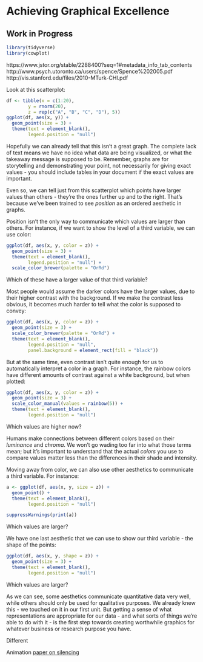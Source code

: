 # Achieving Graphical Excellence
## Work in Progress

```r
library(tidyverse)
library(cowplot)
```
https://www.jstor.org/stable/2288400?seq=1#metadata_info_tab_contents
http://www.psych.utoronto.ca/users/spence/Spence%202005.pdf
http://vis.stanford.edu/files/2010-MTurk-CHI.pdf


Look at this scatterplot:
```r
df <- tibble(x = c(1:20),
        y = rnorm(20),
        z = rep(c("A", "B", "C", "D"), 5))
ggplot(df, aes(x, y)) + 
  geom_point(size = 3) + 
  theme(text = element_blank(),
        legend.position = "null")
```


Hopefully we can already tell that this isn't a great graph. The complete lack of text means we have no idea what data are being visualized, or what the takeaway message is supposed to be. Remember, graphs are for storytelling and demonstrating your point, not necessarily for giving exact values - you should include tables in your document if the exact values are important.

Even so, we can tell just from this scatterplot which points have larger values than others - they're the ones further up and to the right. That's because we've been trained to see _position_ as an ordered aesthetic in graphs.

Position isn't the only way to communicate which values are larger than others. For instance, if we want to show the level of a third variable, we can use color:

```r
ggplot(df, aes(x, y, color = z)) + 
  geom_point(size = 3) + 
  theme(text = element_blank(),
        legend.position = "null") + 
  scale_color_brewer(palette = "OrRd")
```

Which of these have a larger value of that third variable?

Most people would assume the darker colors have the larger values, due to their higher contrast with the background. If we make the contrast less obvious, it becomes much harder to tell what the color is supposed to convey:

```r
ggplot(df, aes(x, y, color = z)) + 
  geom_point(size = 3) + 
  scale_color_brewer(palette = "OrRd") + 
  theme(text = element_blank(),
        legend.position = "null",
        panel.background = element_rect(fill = "black")) 
```

But at the same time, even contrast isn't quite enough for us to automatically interpret a color in a graph. For instance, the rainbow colors have different amounts of contrast against a white background, but when plotted:

```r
ggplot(df, aes(x, y, color = z)) + 
  geom_point(size = 3) + 
  scale_color_manual(values = rainbow(5)) + 
  theme(text = element_blank(),
        legend.position = "null")  
```

Which values are higher now?

Humans make connections between different colors based on their _luminance_ and _chroma_. We won't go wading too far into what those terms mean; but it's important to understand that the actual _colors_ you use to compare values matter less than the differences in their shade and intensity. 

Moving away from color, we can also use other aesthetics to communicate a third variable. For instance:

```r
a <- ggplot(df, aes(x, y, size = z)) + 
  geom_point() + 
  theme(text = element_blank(),
        legend.position = "null")  

suppressWarnings(print(a))
```

Which values are larger?

We have one last aesthetic that we can use to show our third variable - the shape of the points:

```r
ggplot(df, aes(x, y, shape = z)) + 
  geom_point(size = 3) + 
  theme(text = element_blank(),
        legend.position = "null")  
```

Which values are larger?

As we can see, some aesthetics communicate quantitative data very well, while others should only be used for qualitative purposes. We already knew this - we touched on it in our first unit. But getting a sense of what representations are appropriate for our data - and what sorts of things we're able to do with it - is the first step towards creating worthwhile graphics for whatever business or research purpose you have.

Different 


Animation
[paper on silencing](http://visionlab.harvard.edu/silencing/)